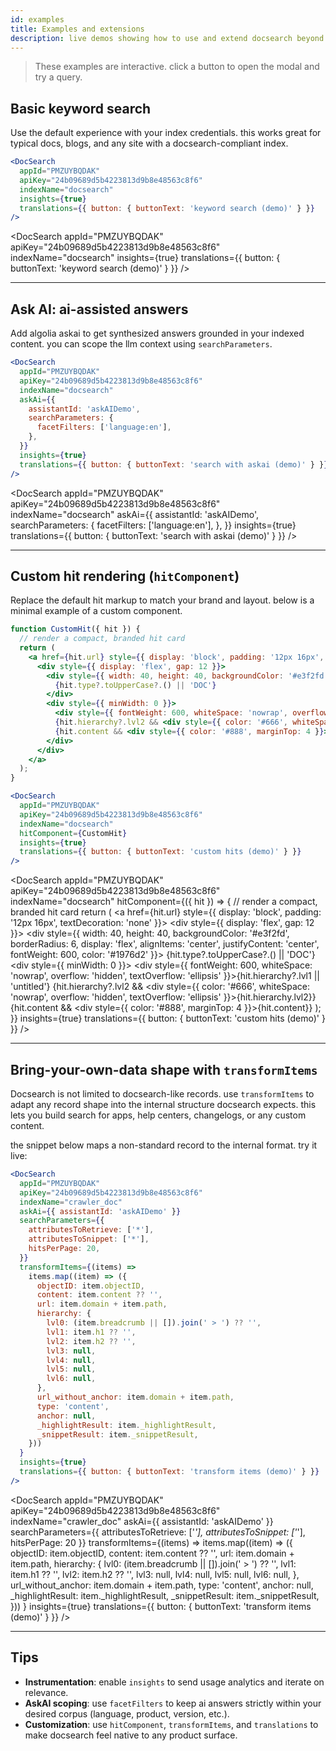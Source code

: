 ```yaml
---
id: examples
title: Examples and extensions
description: live demos showing how to use and extend docsearch beyond documentation-only use cases.
---
```



> These examples are interactive. click a button to open the modal and try a query.

## Basic keyword search

Use the default experience with your index credentials. this works great for typical docs, blogs, and any site with a docsearch-compliant index.

```jsx
<DocSearch
  appId="PMZUYBQDAK"
  apiKey="24b09689d5b4223813d9b8e48563c8f6"
  indexName="docsearch"
  insights={true}
  translations={{ button: { buttonText: 'keyword search (demo)' } }}
/>
```

<DocSearch
  appId="PMZUYBQDAK"
  apiKey="24b09689d5b4223813d9b8e48563c8f6"
  indexName="docsearch"
  insights={true}
  translations={{ button: { buttonText: 'keyword search (demo)' } }}
/>

---

## Ask AI: ai-assisted answers

Add algolia askai to get synthesized answers grounded in your indexed content. you can scope the llm context using `searchParameters`.

```jsx
<DocSearch
  appId="PMZUYBQDAK"
  apiKey="24b09689d5b4223813d9b8e48563c8f6"
  indexName="docsearch"
  askAi={{
    assistantId: 'askAIDemo',
    searchParameters: {
      facetFilters: ['language:en'],
    },
  }}
  insights={true}
  translations={{ button: { buttonText: 'search with askai (demo)' } }}
/>
```

<DocSearch
  appId="PMZUYBQDAK"
  apiKey="24b09689d5b4223813d9b8e48563c8f6"
  indexName="docsearch"
  askAi={{
    assistantId: 'askAIDemo',
    searchParameters: {
      facetFilters: ['language:en'],
    },
  }}
  insights={true}
  translations={{ button: { buttonText: 'search with askai (demo)' } }}
/>

---

## Custom hit rendering (`hitComponent`)

Replace the default hit markup to match your brand and layout. below is a minimal example of a custom component.

```jsx
function CustomHit({ hit }) {
  // render a compact, branded hit card
  return (
    <a href={hit.url} style={{ display: 'block', padding: '12px 16px', textDecoration: 'none' }}>
      <div style={{ display: 'flex', gap: 12 }}>
        <div style={{ width: 40, height: 40, backgroundColor: '#e3f2fd', borderRadius: 6, display: 'flex', alignItems: 'center', justifyContent: 'center', fontWeight: 600, color: '#1976d2' }}>
          {hit.type?.toUpperCase?.() || 'DOC'}
        </div>
        <div style={{ minWidth: 0 }}>
          <div style={{ fontWeight: 600, whiteSpace: 'nowrap', overflow: 'hidden', textOverflow: 'ellipsis' }}>{hit.hierarchy?.lvl1 || 'untitled'}</div>
          {hit.hierarchy?.lvl2 && <div style={{ color: '#666', whiteSpace: 'nowrap', overflow: 'hidden', textOverflow: 'ellipsis' }}>{hit.hierarchy.lvl2}</div>}
          {hit.content && <div style={{ color: '#888', marginTop: 4 }}>{hit.content}</div>}
        </div>
      </div>
    </a>
  );
}

<DocSearch
  appId="PMZUYBQDAK"
  apiKey="24b09689d5b4223813d9b8e48563c8f6"
  indexName="docsearch"
  hitComponent={CustomHit}
  insights={true}
  translations={{ button: { buttonText: 'custom hits (demo)' } }}
/>
```

<DocSearch
  appId="PMZUYBQDAK"
  apiKey="24b09689d5b4223813d9b8e48563c8f6"
  indexName="docsearch"
  hitComponent={({ hit }) => {
  // render a compact, branded hit card
  return (
    <a href={hit.url} style={{ display: 'block', padding: '12px 16px', textDecoration: 'none' }}>
      <div style={{ display: 'flex', gap: 12 }}>
        <div style={{ width: 40, height: 40, backgroundColor: '#e3f2fd', borderRadius: 6, display: 'flex', alignItems: 'center', justifyContent: 'center', fontWeight: 600, color: '#1976d2' }}>
          {hit.type?.toUpperCase?.() || 'DOC'}
        </div>
        <div style={{ minWidth: 0 }}>
          <div style={{ fontWeight: 600, whiteSpace: 'nowrap', overflow: 'hidden', textOverflow: 'ellipsis' }}>{hit.hierarchy?.lvl1 || 'untitled'}</div>
          {hit.hierarchy?.lvl2 && <div style={{ color: '#666', whiteSpace: 'nowrap', overflow: 'hidden', textOverflow: 'ellipsis' }}>{hit.hierarchy.lvl2}</div>}
          {hit.content && <div style={{ color: '#888', marginTop: 4 }}>{hit.content}</div>}
        </div>
      </div>
    </a>
  );
}}
  insights={true}
  translations={{ button: { buttonText: 'custom hits (demo)' } }}
/>

---

## Bring-your-own-data shape with `transformItems`

Docsearch is not limited to docsearch-like records. use `transformItems` to adapt any record shape into the internal structure docsearch expects. this lets you build search for apps, help centers, changelogs, or any custom content.

the snippet below maps a non-standard record to the internal format. try it live:

```jsx
<DocSearch
  appId="PMZUYBQDAK"
  apiKey="24b09689d5b4223813d9b8e48563c8f6"
  indexName="crawler_doc"
  askAi={{ assistantId: 'askAIDemo' }}
  searchParameters={{
    attributesToRetrieve: ['*'],
    attributesToSnippet: ['*'],
    hitsPerPage: 20,
  }}
  transformItems={(items) =>
    items.map((item) => ({
      objectID: item.objectID,
      content: item.content ?? '',
      url: item.domain + item.path,
      hierarchy: {
        lvl0: (item.breadcrumb || []).join(' > ') ?? '',
        lvl1: item.h1 ?? '',
        lvl2: item.h2 ?? '',
        lvl3: null,
        lvl4: null,
        lvl5: null,
        lvl6: null,
      },
      url_without_anchor: item.domain + item.path,
      type: 'content',
      anchor: null,
      _highlightResult: item._highlightResult,
      _snippetResult: item._snippetResult,
    }))
  }
  insights={true}
  translations={{ button: { buttonText: 'transform items (demo)' } }}
/>
```

<DocSearch
  appId="PMZUYBQDAK"
  apiKey="24b09689d5b4223813d9b8e48563c8f6"
  indexName="crawler_doc"
  askAi={{ assistantId: 'askAIDemo' }}
  searchParameters={{ attributesToRetrieve: ['*'], attributesToSnippet: ['*'], hitsPerPage: 20 }}
  transformItems={(items) =>
    items.map((item) => ({
      objectID: item.objectID,
      content: item.content ?? '',
      url: item.domain + item.path,
      hierarchy: {
        lvl0: (item.breadcrumb || []).join(' > ') ?? '',
        lvl1: item.h1 ?? '',
        lvl2: item.h2 ?? '',
        lvl3: null,
        lvl4: null,
        lvl5: null,
        lvl6: null,
      },
      url_without_anchor: item.domain + item.path,
      type: 'content',
      anchor: null,
      _highlightResult: item._highlightResult,
      _snippetResult: item._snippetResult,
    }))
  }
  insights={true}
  translations={{ button: { buttonText: 'transform items (demo)' } }}
/>

---

## Tips

- **Instrumentation**: enable `insights` to send usage analytics and iterate on relevance.
- **AskAI scoping**: use `facetFilters` to keep ai answers strictly within your desired corpus (language, product, version, etc.).
- **Customization**: use `hitComponent`, `transformItems`, and `translations` to make docsearch feel native to any product surface.
